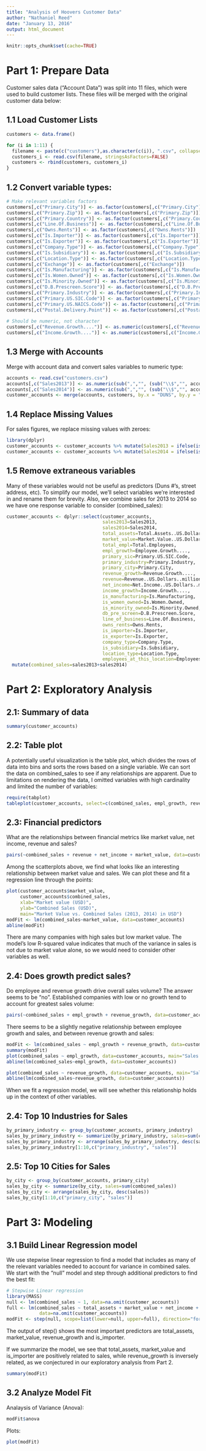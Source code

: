 ```yaml
---
title: "Analysis of Hoovers Customer Data"
author: "Nathaniel Reed"
date: "January 13, 2016"
output: html_document
---
```


```r
knitr::opts_chunk$set(cache=TRUE)
```

# Part 1: Prepare Data

Customer sales data ("Account Data") was split into 11 files, which were used to build customer lists. These files will be merged with the original customer data below:

## 1.1 Load Customer Lists

```r
customers <- data.frame()

for (i in 1:11) {
  filename <- paste(c("customers"),as.character(c(i)), ".csv", collapse="", sep="")
  customers_i <- read.csv(filename, stringsAsFactors=FALSE)
  customers <- rbind(customers, customers_i)
}
```

## 1.2 Convert variable types:

```r
# Make relevant variables factors
customers[,c("Primary.City")] <- as.factor(customers[,c("Primary.City")])
customers[,c("Primary.Zip")] <- as.factor(customers[,c("Primary.Zip")])
customers[,c("Primary.Country")] <- as.factor(customers[,c("Primary.Country")])
customers[,c("Line.Of.Business")] <- as.factor(customers[,c("Line.Of.Business")])
customers[,c("Owns.Rents")] <- as.factor(customers[,c("Owns.Rents")])
customers[,c("Is.Importer")] <- as.factor(customers[,c("Is.Importer")])
customers[,c("Is.Exporter")] <- as.factor(customers[,c("Is.Exporter")])
customers[,c("Company.Type")] <- as.factor(customers[,c("Company.Type")])
customers[,c("Is.Subsidiary")] <- as.factor(customers[,c("Is.Subsidiary")])
customers[,c("Location.Type")] <- as.factor(customers[,c("Location.Type")])
customers[,c("Exchange")] <- as.factor(customers[,c("Exchange")])
customers[,c("Is.Manufacturing")] <- as.factor(customers[,c("Is.Manufacturing")])
customers[,c("Is.Women.Owned")] <- as.factor(customers[,c("Is.Women.Owned")])
customers[,c("Is.Minority.Owned")] <- as.factor(customers[,c("Is.Minority.Owned")])
customers[,c("D.B.Prescreen.Score")] <- as.factor(customers[,c("D.B.Prescreen.Score")])
customers[,c("Primary.Industry")] <- as.factor(customers[,c("Primary.Industry")])
customers[,c("Primary.US.SIC.Code")] <- as.factor(customers[,c("Primary.US.SIC.Code")])
customers[,c("Primary.US.NAICS.Code")] <- as.factor(customers[,c("Primary.US.NAICS.Code")])
customers[,c("Postal.Delivery.Point")] <- as.factor(customers[,c("Postal.Delivery.Point")])
                                                    
# Should be numeric, not character
customers[,c("Revenue.Growth....")] <- as.numeric(customers[,c("Revenue.Growth....")])
customers[,c("Income.Growth....")] <- as.numeric(customers[,c("Income.Growth....")])

```

## 1.3 Merge with Accounts

Merge with account data and convert sales variables to numeric type:

```r
accounts <- read.csv("customers.csv")
accounts[,c("Sales2013")] <- as.numeric(sub(",","", (sub("\\$","", accounts$Sales2013))))
accounts[,c("Sales2014")] <- as.numeric(sub(",","", (sub("\\$","", accounts$Sales2014))))
customer_accounts <- merge(accounts, customers, by.x = "DUNS", by.y = "D.U.N.S.Number")
```

## 1.4 Replace Missing Values

For sales figures, we replace missing values with zeroes:
```r
library(dplyr)
customer_accounts <- customer_accounts %>% mutate(Sales2013 = ifelse(is.na(Sales2013), 0, Sales2013))
customer_accounts <- customer_accounts %>% mutate(Sales2014 = ifelse(is.na(Sales2014), 0, Sales2014))
```

## 1.5 Remove extraneous variables

Many of these variables would not be useful as predictors (Duns #'s, street address, etc). To simplify our model, we'll select variables we're interested in and rename them for brevity. Also, we combine sales for 2013 to 2014 so we have one response variable to consider (combined_sales):

```r
customer_accounts <- dplyr::select(customer_accounts,
                                   sales2013=Sales2013,
                                   sales2014=Sales2014,
                                   total_assets=Total.Assets..US.Dollars..million.,
                                   market_value=Market.Value..US.Dollars..million.,
                                   total_empl=Total.Employees,
                                   empl_growth=Employee.Growth....,
                                   primary_sic=Primary.US.SIC.Code, 
                                   primary_industry=Primary.Industry,
                                   primary_city=Primary.City,
                                   revenue_growth=Revenue.Growth....,
                                   revenue=Revenue..US.Dollars..million.,
                                   net_income=Net.Income..US.Dollars..million.,
                                   income_growth=Income.Growth....,
                                   is_manufacturing=Is.Manufacturing,
                                   is_women_owned=Is.Women.Owned,
                                   is_minority_owned=Is.Minority.Owned,
                                   db_pre_screen=D.B.Prescreen.Score,
                                   line_of_business=Line.Of.Business,
                                   owns_rents=Owns.Rents,
                                   is_importer=Is.Importer,
                                   is_exporter=Is.Exporter,
                                   company_type=Company.Type,
                                   is_subsidiary=Is.Subsidiary,
                                   location_type=Location.Type,
                                   employees_at_this_location=Employees.At.This.Location) %>%
  mutate(combined_sales=sales2013+sales2014)
```

# Part 2: Exploratory Analysis

## 2.1: Summary of data
```r
summary(customer_accounts)
```

## 2.2: Table plot

A potentially useful visualization is the table plot, which divides the rows of data into bins and sorts the rows based on a single variable. We can sort the data on combined_sales to see if any relationships are apparent. Due to limitations on rendering the data, I omitted variables with high cardinality and limited the number of variables: 

```r
require(tabplot)
tableplot(customer_accounts, select=c(combined_sales, empl_growth, revenue_growth, total_assets, is_manufacturing, is_women_owned, is_minority_owned, db_pre_screen, total_empl, is_importer, is_exporter), sortCol=combined_sales)
```

## 2.3: Financial predictors
What are the relationships between financial metrics like market value, net income, revenue and sales?

```r
pairs(~combined_sales + revenue + net_income + market_value, data=customer_accounts)
```

Among the scatterplots above, we find what looks like an interesting relationship between market value and sales. We can plot these and fit a regression line through the points:

```r
plot(customer_accounts$market_value, 
     customer_accounts$combined_sales, 
     xlab="Market value (USD)",
     ylab="Combined Sales (USD)",
     main="Market Value vs. Combined Sales (2013, 2014) in USD")
modFit <- lm(combined_sales~market_value, data=customer_accounts)
abline(modFit)
```

There are many companies with high sales but low market value. The model's low R-squared value indicates that much of the variance in sales is not due to market value alone, so we would need to consider other variables as well.

## 2.4: Does growth predict sales?

Do employee and revenue growth drive overall sales volume? The answer seems to be "no".  Established companies with low or no growth tend to account for greatest sales volume:

```r
pairs(~combined_sales + empl_growth + revenue_growth, data=customer_accounts)
```

There seems to be a slightly negative relationship between employee growth and sales, and between revenue growth and sales:

```r
modFit <- lm(combined_sales ~ empl_growth + revenue_growth, data=customer_accounts)
summary(modFit)
plot(combined_sales ~ empl_growth, data=customer_accounts, main="Sales vs. Employee Growth")
abline(lm(combined_sales~empl_growth, data=customer_accounts))
```

```r
plot(combined_sales ~ revenue_growth, data=customer_accounts, main="Sales vs. Revenue Growth")
abline(lm(combined_sales~revenue_growth, data=customer_accounts))
```

When we fit a regression model, we will see whether this relationship holds up in the context of other variables.

## 2.4: Top 10 Industries for Sales

```r
by_primary_industry <- group_by(customer_accounts, primary_industry)
sales_by_primary_industry <- summarize(by_primary_industry, sales=sum(combined_sales))
sales_by_primary_industry <- arrange(sales_by_primary_industry, desc(sales))
sales_by_primary_industry[1:10,c("primary_industry", "sales")]
```

## 2.5: Top 10 Cities for Sales

```r
by_city <- group_by(customer_accounts, primary_city)
sales_by_city <- summarize(by_city, sales=sum(combined_sales))
sales_by_city <- arrange(sales_by_city, desc(sales))
sales_by_city[1:10,c("primary_city", "sales")]
```

# Part 3: Modeling

## 3.1 Build Linear Regression model

We use stepwise linear regression to find a model that includes as many of the relevant variables needed to account for variance in combined sales. We start with the "null" model and step through additional predictors to find the best fit:

```r

# Stepwise Linear regression
library(MASS)
null <- lm(combined_sales ~ 1, data=na.omit(customer_accounts))
full <- lm(combined_sales ~ total_assets + market_value + net_income + revenue_growth + empl_growth + primary_industry + primary_city + is_manufacturing + is_minority_owned + db_pre_screen + is_importer + owns_rents + company_type + is_subsidiary + location_type + employees_at_this_location, 
            data=na.omit(customer_accounts))
modFit <- step(null, scope=list(lower=null, upper=full), direction="forward")
```

The output of step() shows the most important predictors are total_assets, market_value, revenue_growth and is_importer.

If we summarize the model, we see that total_assets, market_value and is_importer are positively related to sales, while revenue_growth is inversely related, as we conjectured in our exploratory analysis from Part 2.

```r
summary(modFit)
```

## 3.2 Analyze Model Fit

Analaysis of Variance (Anova):
```r
modFit$anova
```

Plots:
```r
plot(modFit)
```


